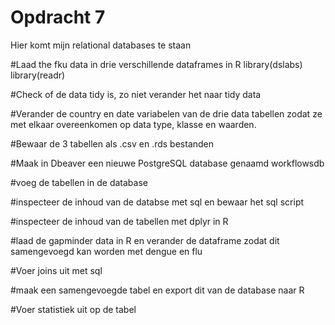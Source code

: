 # Opdracht 7

Hier komt mijn relational databases te staan 

#Laad the fku data in drie verschillende dataframes in R 
library(dslabs)
library(readr)

#Check of de data tidy is, zo niet verander het naar tidy data

#Verander de country en date variabelen van de drie data tabellen zodat ze met elkaar overeenkomen op data type, klasse en waarden. 

#Bewaar de 3 tabellen als .csv en .rds bestanden 

#Maak in Dbeaver een nieuwe PostgreSQL database genaamd workflowsdb

#voeg de tabellen in de database 

#inspecteer de inhoud van de databse met sql en bewaar het sql script 

#inspecteer de inhoud van de tabellen met dplyr in R 

#laad de gapminder data in R en verander de dataframe zodat dit samengevoegd kan worden met dengue en flu

#Voer joins uit met sql 

#maak een samengevoegde tabel en export dit van de database naar R

#Voer statistiek uit op de tabel 
